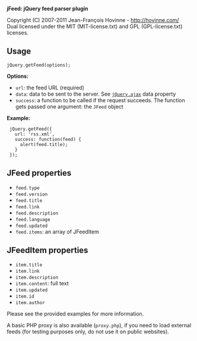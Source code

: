 '''jFeed: jQuery feed parser plugin'''

Copyright (C) 2007-2011 Jean-François Hovinne - http://hovinne.com/<br />
Dual licensed under the MIT (MIT-license.txt) and GPL (GPL-license.txt) licenses.

== Usage ==

<pre lang="javascript">jQuery.getFeed(options);</pre>

'''Options:'''
* <code>url</code>: the feed URL (required)
* <code>data</code>: data to be sent to the server. See [http://api.jquery.com/jQuery.ajax/ <code>jQuery.ajax</code>] data property
* <code>success</code>: a function to be called if the request succeeds. The function gets passed one argument: the <code>JFeed</code> object

'''Example:'''
<pre lang="javascript">
 jQuery.getFeed({
   url: 'rss.xml',
   success: function(feed) {
     alert(feed.title);
   }
 });
</pre>

== JFeed properties ==

* <code>feed.type</code>
* <code>feed.version</code>
* <code>feed.title</code>
* <code>feed.link</code>
* <code>feed.description</code>
* <code>feed.language</code>
* <code>feed.updated</code>
* <code>feed.items</code>: an array of JFeedItem

== JFeedItem properties ==

* <code>item.title</code>
* <code>item.link</code>
* <code>item.description</code>
* <code>item.content</code>: full text
* <code>item.updated</code>
* <code>item.id</code>
* <code>item.author</code>

Please see the provided examples for more information.

A basic PHP proxy is also available (<code>proxy.php</code>), if you need to load external
feeds (for testing purposes only, do not use it on public websites).

